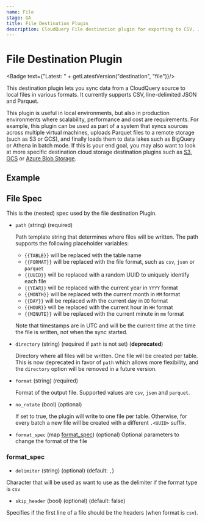 ```yaml
---
name: File
stage: GA
title: File Destination Plugin
description: CloudQuery File destination plugin for exporting to CSV, JSON and Parquet
---
```

# File Destination Plugin


<Badge text={"Latest: " + getLatestVersion("destination", "file")}/>

This destination plugin lets you sync data from a CloudQuery source to local files in various formats. It currently supports CSV, line-delimited JSON and Parquet.

This plugin is useful in local environments, but also in production environments where scalability, performance and cost are requirements. For example, this plugin can be used as part of a system that syncs sources across multiple virtual machines, uploads Parquet files to a remote storage (such as S3 or GCS), and finally loads them to data lakes such as BigQuery or Athena in batch mode. If this is your end goal, you may also want to look at more specific destination cloud storage destination plugins such as [S3](/docs/plugins/destinations/s3/overview), [GCS](/docs/plugins/destinations/gcs/overview) or [Azure Blob Storage](/docs/plugins/destinations/azblob/overview).

## Example

<Configuration />

## File Spec

This is the (nested) spec used by the file destination Plugin.

- `path` (string) (required)

  Path template string that determines where files will be written. The path supports the following placeholder variables:

  - `{{TABLE}}` will be replaced with the table name
  - `{{FORMAT}}` will be replaced with the file format, such as `csv`, `json` or `parquet`
  - `{{UUID}}` will be replaced with a random UUID to uniquely identify each file
  - `{{YEAR}}` will be replaced with the current year in `YYYY` format
  - `{{MONTH}}` will be replaced with the current month in `MM` format
  - `{{DAY}}` will be replaced with the current day in `DD` format
  - `{{HOUR}}` will be replaced with the current hour in `HH` format
  - `{{MINUTE}}` will be replaced with the current minute in `mm` format

  Note that timestamps are in UTC and will be the current time at the time the file is written, not when the sync started.

- `directory` (string) (required if `path` is not set) (**deprecated**)

  Directory where all files will be written. One file will be created per table. This is now deprecated in favor of `path` which allows more flexibility, and the `directory` option will be removed in a future version.

- `format` (string) (required)

  Format of the output file.  Supported values are `csv`, `json` and `parquet`.

- `no_rotate` (bool) (optional)

  If set to true, the plugin will write to one file per table.
  Otherwise, for every batch a new file will be created with a different `.<UUID>` suffix.

- `format_spec` (map [format_spec](#format_spec)) (optional)
Optional parameters to change the format of the file

### format_spec

- `delimiter` (string) (optional) (default: `,`)

Character that will be used as want to use as the delimiter if the format type is `csv`

- `skip_header` (bool) (optional) (default: false)

Specifies if the first line of a file should be the headers (when format is `csv`).
